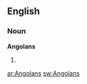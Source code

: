==English==

===Noun===
'''Angolans'''

# {{plural of|[[Angolan]]}}

[[ar:Angolans]]
[[sw:Angolans]]